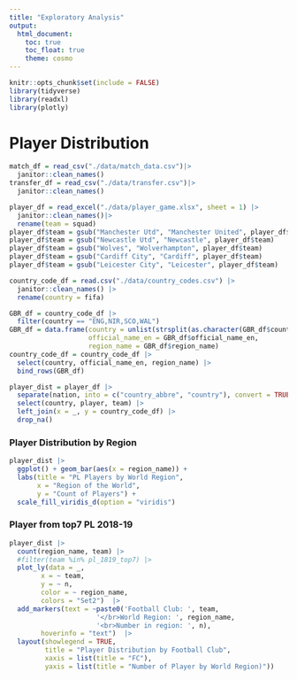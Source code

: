 ```yaml
---
title: "Exploratory Analysis"
output: 
  html_document:
    toc: true
    toc_float: true 
    theme: cosmo
---
```


```r
knitr::opts_chunk$set(include = FALSE)
library(tidyverse)
library(readxl)
library(plotly)
```

# Player Distribution 

```r
match_df = read_csv("./data/match_data.csv")|> 
  janitor::clean_names()
transfer_df = read_csv("./data/transfer.csv")|> 
  janitor::clean_names() 

player_df = read_excel("./data/player_game.xlsx", sheet = 1) |> 
  janitor::clean_names()|>
  rename(team = squad)
player_df$team = gsub("Manchester Utd", "Manchester United", player_df$team)
player_df$team = gsub("Newcastle Utd", "Newcastle", player_df$team)
player_df$team = gsub("Wolves", "Wolverhampton", player_df$team)
player_df$team = gsub("Cardiff City", "Cardiff", player_df$team)
player_df$team = gsub("Leicester City", "Leicester", player_df$team)

country_code_df = read.csv("./data/country_codes.csv") |> 
  janitor::clean_names() |> 
  rename(country = fifa) 
```

```r
GBR_df = country_code_df |> 
  filter(country == "ENG,NIR,SCO,WAL") 
GBR_df = data.frame(country = unlist(strsplit(as.character(GBR_df$country), ",")),
                    official_name_en = GBR_df$official_name_en,
                    region_name = GBR_df$region_name)
country_code_df = country_code_df |> 
  select(country, official_name_en, region_name) |> 
  bind_rows(GBR_df)

player_dist = player_df |>
  separate(nation, into = c("country_abbre", "country"), convert = TRUE) |> 
  select(country, player, team) |> 
  left_join(x = _, y = country_code_df) |> 
  drop_na()
```

### Player Distribution by Region

```r
player_dist |> 
  ggplot() + geom_bar(aes(x = region_name)) +
  labs(title = "PL Players by World Region", 
       x = "Region of the World",
       y = "Count of Players") + 
  scale_fill_viridis_d(option = "viridis")
```

### Player from top7 PL 2018-19

```r
player_dist |>
  count(region_name, team) |> 
  #filter(team %in% pl_1819_top7) |> 
  plot_ly(data = _,
        x = ~ team,
        y = ~ n,
        color = ~ region_name,
        colors = "Set2")  |> 
  add_markers(text = ~paste0('Football Club: ', team,
                      '</br>World Region: ', region_name,
                      '<br>Number in region: ', n),
        hoverinfo = "text")  |> 
  layout(showlegend = TRUE,
         title = "Player Distribution by Football Club",
         xaxis = list(title = "FC"),
         yaxis = list(title = "Number of Player by World Region)"))

```